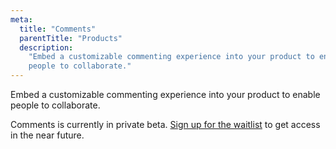 ```yaml
---
meta:
  title: "Comments"
  parentTitle: "Products"
  description:
    "Embed a customizable commenting experience into your product to enable
    people to collaborate."
---
```


Embed a customizable commenting experience into your product to enable people to
collaborate.

<Banner title="Private beta">
  
Comments is currently in private beta. [Sign up for the waitlist](https://forms.gle/xgp54aTMsoH8hrjU9)
to get access in the near future.

</Banner>
